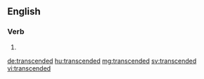 ==English==

===Verb===
{{head|en}}

# {{en-past of|transcend}}

[[de:transcended]]
[[hu:transcended]]
[[mg:transcended]]
[[sv:transcended]]
[[vi:transcended]]
